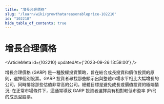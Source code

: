 ```yaml
---
title: "增長合理價格"
slug: "/learn/wiki/growthatareasonableprice-102210"
id: "102210"
hide_table_of_contents: true
---
```



# 增長合理價格

<ArticleMeta id={102210} updatedAt={'2023-09-26 13:59:00'} />
<div className='border-solid border-b border-t-0 my-4 border-[var(--ifm-color-gray-300)]' />

增長合理價格 (GARP) 是一種股權投資策略，旨在結合成長投資和價值投資的原則，選擇個別股票。GARP 投資者尋找那些顯示出與整體市場水平相比大幅增長的公司，同時排除那些估值非常高的公司。總體目標是避免成長或價值投資的極端情況; 在正常市場條件下，這通常導致 GARP 投資者選擇具有相對較低市盈率 (P/E) 的成長型股票。
